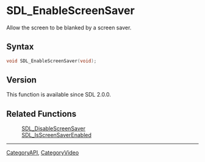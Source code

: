 = SDL_EnableScreenSaver =

Allow the screen to be blanked by a screen saver.

== Syntax ==

<syntaxhighlight lang='c'>
void SDL_EnableScreenSaver(void);
</syntaxhighlight>

== Version ==

This function is available since SDL 2.0.0.

== Related Functions ==

:[[SDL_DisableScreenSaver]]
:[[SDL_IsScreenSaverEnabled]]

----
[[CategoryAPI]], [[CategoryVideo]]


